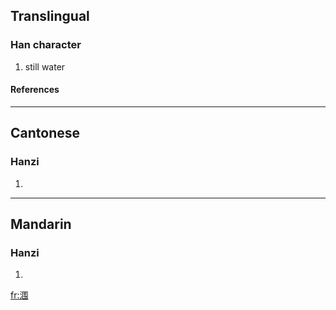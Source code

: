 {{see|潿}}

==Translingual==
===Han character===
{{Han char|rn=85|rad=水|as=07|sn=10|four=|canj=水田手尸 (EWQS)}}
# still water
====References====
{{Han ref|kx=0627.311|hdz=31624.010|uh=6DA0|ud=28064}}

----
==Cantonese==
===Hanzi===
{{yue-hanzi|jyut=|y=wai4}}
# {{defn|Cantonese}}

----
==Mandarin==
===Hanzi===
{{cmn-hanzi|tra=潿|pin=[[wéi]] (wei2)|wg=wei<sup>2</sup>}}
# {{defn|Mandarin}}

[[fr:涠]]
